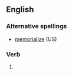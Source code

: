 ==English==

===Alternative spellings===
*[[memorialize]] (US)

===Verb===
{{en-verb|memorialises|memorialiseing|memorialised|memorialised}}

# {{UK}} {{alternative spelling of|[[memorialize]]}}